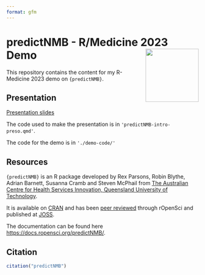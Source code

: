 ```yaml
---
format: gfm
---
```


# predictNMB - R/Medicine 2023 Demo <a href='https://docs.ropensci.org/predictNMB/'><img src="www/predictNMB/logo.png" align="right" height="139"/></a>

This repository contains the content for my R-Medicine 2023 demo on `{predictNMB}`.

## Presentation

[Presentation slides](https://rwparsons.github.io/rmed2023-predictNMB)

The code used to make the presentation is in `'predictNMB-intro-preso.qmd'`.

The code for the demo is in `'./demo-code/'`

## Resources

`{predictNMB}` is an R package developed by Rex Parsons, Robin Blythe, Adrian Barnett, Susanna Cramb and Steven McPhail from [The Australian Centre for Health Services Innovation, Queensland University of Technology](https://www.aushsi.org.au/).

It is available on [CRAN](https://cran.r-project.org/web/packages/predictNMB/index.html) and has been [peer reviewed](https://github.com/ropensci/software-review/issues/566) through rOpenSci and published at [JOSS](https://joss.theoj.org/papers/10.21105/joss.05328).

The documentation can be found here <https://docs.ropensci.org/predictNMB/>.

## Citation

```r
citation("predictNMB")
```
